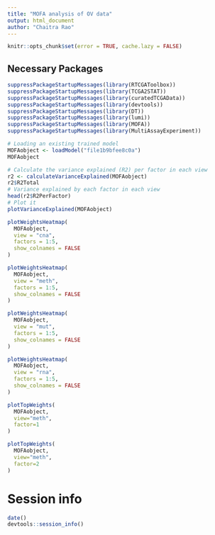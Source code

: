 ```yaml
---
title: "MOFA analysis of OV data"
output: html_document
author: "Chaitra Rao"
---
```


```r
knitr::opts_chunk$set(error = TRUE, cache.lazy = FALSE)
```

## Necessary Packages

```r
suppressPackageStartupMessages(library(RTCGAToolbox))
suppressPackageStartupMessages(library(TCGA2STAT))
suppressPackageStartupMessages(library(curatedTCGAData))
suppressPackageStartupMessages(library(devtools))
suppressPackageStartupMessages(library(DT))
suppressPackageStartupMessages(library(lumi))
suppressPackageStartupMessages(library(MOFA))
suppressPackageStartupMessages(library(MultiAssayExperiment))
```


```r
# Loading an existing trained model
MOFAobject <- loadModel("file1b9bfee8c0a")
MOFAobject
```

```r
# Calculate the variance explained (R2) per factor in each view 
r2 <- calculateVarianceExplained(MOFAobject)
r2$R2Total
# Variance explained by each factor in each view
head(r2$R2PerFactor)
# Plot it
plotVarianceExplained(MOFAobject)
```

```r
plotWeightsHeatmap(
  MOFAobject, 
  view = "cna", 
  factors = 1:5,
  show_colnames = FALSE
)
```

```r
plotWeightsHeatmap(
  MOFAobject, 
  view = "meth", 
  factors = 1:5,
  show_colnames = FALSE
)
```

```r
plotWeightsHeatmap(
  MOFAobject, 
  view = "mut", 
  factors = 1:5,
  show_colnames = FALSE
)
```

```r
plotWeightsHeatmap(
  MOFAobject, 
  view = "rna", 
  factors = 1:5,
  show_colnames = FALSE
)
```

```r
plotTopWeights(
  MOFAobject, 
  view="meth", 
  factor=1
)
```

```r
plotTopWeights(
  MOFAobject, 
  view="meth", 
  factor=2
)
```


# Session info

```r
date()
devtools::session_info()
```



